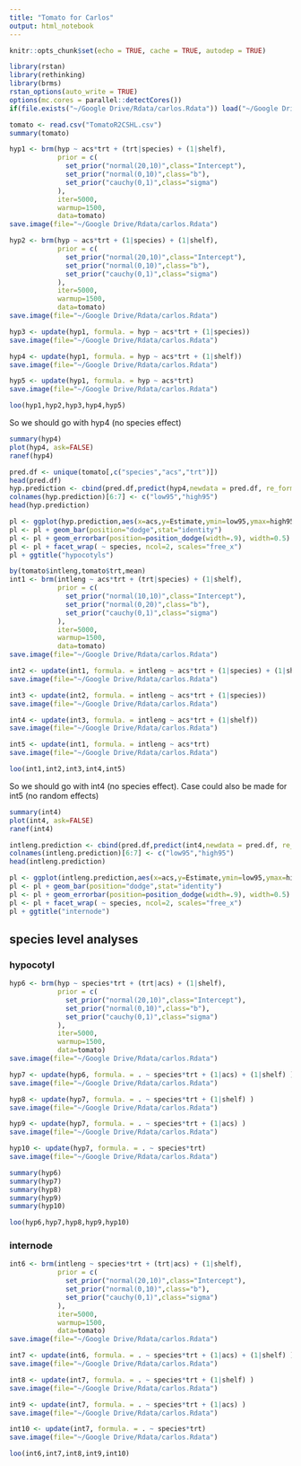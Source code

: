 ```yaml
---
title: "Tomato for Carlos"
output: html_notebook
---
```


```r
knitr::opts_chunk$set(echo = TRUE, cache = TRUE, autodep = TRUE)
```

```r
library(rstan)
library(rethinking)
library(brms)
rstan_options(auto_write = TRUE)
options(mc.cores = parallel::detectCores())
if(file.exists("~/Google Drive/Rdata/carlos.Rdata")) load("~/Google Drive/Rdata/carlos.Rdata")
```

```r
tomato <- read.csv("TomatoR2CSHL.csv")
summary(tomato)
```

```r
hyp1 <- brm(hyp ~ acs*trt + (trt|species) + (1|shelf),
            prior = c(
              set_prior("normal(20,10)",class="Intercept"),
              set_prior("normal(0,10)",class="b"),
              set_prior("cauchy(0,1)",class="sigma")
            ),
            iter=5000,
            warmup=1500,
            data=tomato)
save.image(file="~/Google Drive/Rdata/carlos.Rdata")
```

```r
hyp2 <- brm(hyp ~ acs*trt + (1|species) + (1|shelf),
            prior = c(
              set_prior("normal(20,10)",class="Intercept"),
              set_prior("normal(0,10)",class="b"),
              set_prior("cauchy(0,1)",class="sigma")
            ),
            iter=5000,
            warmup=1500,
            data=tomato)
save.image(file="~/Google Drive/Rdata/carlos.Rdata")
```

```r
hyp3 <- update(hyp1, formula. = hyp ~ acs*trt + (1|species))
save.image(file="~/Google Drive/Rdata/carlos.Rdata")
```

```r
hyp4 <- update(hyp1, formula. = hyp ~ acs*trt + (1|shelf))
save.image(file="~/Google Drive/Rdata/carlos.Rdata")
```

```r
hyp5 <- update(hyp1, formula. = hyp ~ acs*trt)
save.image(file="~/Google Drive/Rdata/carlos.Rdata")
```

```r
loo(hyp1,hyp2,hyp3,hyp4,hyp5)
```

So we should go with hyp4 (no species effect)
```r
summary(hyp4)
plot(hyp4, ask=FALSE)
ranef(hyp4)
```

```r
pred.df <- unique(tomato[,c("species","acs","trt")])
head(pred.df)
hyp.prediction <- cbind(pred.df,predict(hyp4,newdata = pred.df, re_formula = NA))
colnames(hyp.prediction)[6:7] <- c("low95","high95")
head(hyp.prediction)
```

```r
pl <- ggplot(hyp.prediction,aes(x=acs,y=Estimate,ymin=low95,ymax=high95, fill=trt))
pl <- pl + geom_bar(position="dodge",stat="identity")
pl <- pl + geom_errorbar(position=position_dodge(width=.9), width=0.5)
pl <- pl + facet_wrap( ~ species, ncol=2, scales="free_x")
pl + ggtitle("hypocotyls")
```

```r
by(tomato$intleng,tomato$trt,mean)
int1 <- brm(intleng ~ acs*trt + (trt|species) + (1|shelf),
            prior = c(
              set_prior("normal(10,10)",class="Intercept"),
              set_prior("normal(0,20)",class="b"),
              set_prior("cauchy(0,1)",class="sigma")
            ),
            iter=5000,
            warmup=1500,
            data=tomato)
save.image(file="~/Google Drive/Rdata/carlos.Rdata")
```

```r
int2 <- update(int1, formula. = intleng ~ acs*trt + (1|species) + (1|shelf))
save.image(file="~/Google Drive/Rdata/carlos.Rdata")
```

```r
int3 <- update(int2, formula. = intleng ~ acs*trt + (1|species))
save.image(file="~/Google Drive/Rdata/carlos.Rdata")
```

```r
int4 <- update(int3, formula. = intleng ~ acs*trt + (1|shelf))
save.image(file="~/Google Drive/Rdata/carlos.Rdata")
```

```r
int5 <- update(int1, formula. = intleng ~ acs*trt)
save.image(file="~/Google Drive/Rdata/carlos.Rdata")
```

```r
loo(int1,int2,int3,int4,int5)
```

So we should go with int4 (no species effect).  Case could also be made for int5 (no random effects)
```r
summary(int4)
plot(int4, ask=FALSE)
ranef(int4)
```

```r
intleng.prediction <- cbind(pred.df,predict(int4,newdata = pred.df, re_formula = NA))
colnames(intleng.prediction)[6:7] <- c("low95","high95")
head(intleng.prediction)
```

```r
pl <- ggplot(intleng.prediction,aes(x=acs,y=Estimate,ymin=low95,ymax=high95, fill=trt))
pl <- pl + geom_bar(position="dodge",stat="identity")
pl <- pl + geom_errorbar(position=position_dodge(width=.9), width=0.5)
pl <- pl + facet_wrap( ~ species, ncol=2, scales="free_x")
pl + ggtitle("internode")
```

## species level analyses

### hypocotyl

```r
hyp6 <- brm(hyp ~ species*trt + (trt|acs) + (1|shelf),
            prior = c(
              set_prior("normal(20,10)",class="Intercept"),
              set_prior("normal(0,10)",class="b"),
              set_prior("cauchy(0,1)",class="sigma")
            ),
            iter=5000,
            warmup=1500,
            data=tomato)
save.image(file="~/Google Drive/Rdata/carlos.Rdata")
```

```r
hyp7 <- update(hyp6, formula. = . ~ species*trt + (1|acs) + (1|shelf) )
save.image(file="~/Google Drive/Rdata/carlos.Rdata")
```


```r
hyp8 <- update(hyp7, formula. = . ~ species*trt + (1|shelf) )
save.image(file="~/Google Drive/Rdata/carlos.Rdata")
```

```r
hyp9 <- update(hyp7, formula. = . ~ species*trt + (1|acs) )
save.image(file="~/Google Drive/Rdata/carlos.Rdata")
```

```r
hyp10 <- update(hyp7, formula. = . ~ species*trt)
save.image(file="~/Google Drive/Rdata/carlos.Rdata")
```

```r
summary(hyp6)
summary(hyp7)
summary(hyp8)
summary(hyp9)
summary(hyp10)
```


```r
loo(hyp6,hyp7,hyp8,hyp9,hyp10)
```


### internode

```r
int6 <- brm(intleng ~ species*trt + (trt|acs) + (1|shelf),
            prior = c(
              set_prior("normal(20,10)",class="Intercept"),
              set_prior("normal(0,10)",class="b"),
              set_prior("cauchy(0,1)",class="sigma")
            ),
            iter=5000,
            warmup=1500,
            data=tomato)
save.image(file="~/Google Drive/Rdata/carlos.Rdata")
```

```r
int7 <- update(int6, formula. = . ~ species*trt + (1|acs) + (1|shelf) )
save.image(file="~/Google Drive/Rdata/carlos.Rdata")
```


```r
int8 <- update(int7, formula. = . ~ species*trt + (1|shelf) )
save.image(file="~/Google Drive/Rdata/carlos.Rdata")
```

```r
int9 <- update(int7, formula. = . ~ species*trt + (1|acs) )
save.image(file="~/Google Drive/Rdata/carlos.Rdata")
```

```r
int10 <- update(int7, formula. = . ~ species*trt)
save.image(file="~/Google Drive/Rdata/carlos.Rdata")
```

```r
loo(int6,int7,int8,int9,int10)
```